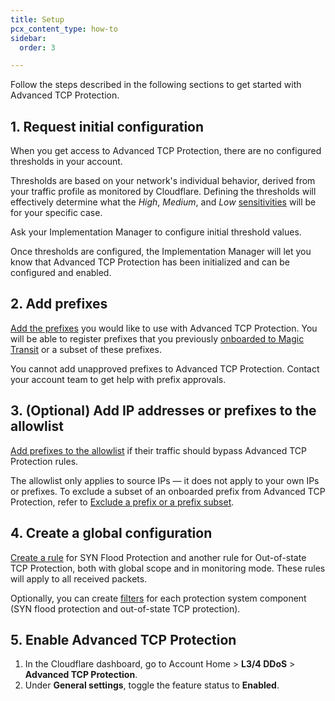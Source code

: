 ```yaml
---
title: Setup
pcx_content_type: how-to
sidebar:
  order: 3

---
```



Follow the steps described in the following sections to get started with Advanced TCP Protection.

## 1. Request initial configuration

When you get access to Advanced TCP Protection, there are no configured thresholds in your account.

Thresholds are based on your network's individual behavior, derived from your traffic profile as monitored by Cloudflare. Defining the thresholds will effectively determine what the *High*, *Medium*, and *Low* [sensitivities](/ddos-protection/tcp-protection/rule-settings/#burst-sensitivity) will be for your specific case.

Ask your Implementation Manager to configure initial threshold values.

Once thresholds are configured, the Implementation Manager will let you know that Advanced TCP Protection has been initialized and can be configured and enabled.

## 2. Add prefixes

[Add the prefixes](/ddos-protection/tcp-protection/how-to/add-prefix/) you would like to use with Advanced TCP Protection. You will be able to register prefixes that you previously [onboarded to Magic Transit](/magic-transit/how-to/advertise-prefixes/) or a subset of these prefixes.

You cannot add unapproved prefixes to Advanced TCP Protection. Contact your account team to get help with prefix approvals.

## 3. (Optional) Add IP addresses or prefixes to the allowlist

[Add prefixes to the allowlist](/ddos-protection/tcp-protection/how-to/add-prefix-allowlist/) if their traffic should bypass Advanced TCP Protection rules.

The <GlossaryTooltip term="allowlist">allowlist</GlossaryTooltip> only applies to source IPs — it does not apply to your own IPs or prefixes. To exclude a subset of an onboarded prefix from Advanced TCP Protection, refer to [Exclude a prefix or a prefix subset](/ddos-protection/tcp-protection/how-to/exclude-prefix/).

## 4. Create a global configuration

[Create a rule](/ddos-protection/tcp-protection/how-to/create-rule/) for SYN Flood Protection and another rule for Out-of-state TCP Protection, both with global scope and in monitoring mode. These rules will apply to all received <GlossaryTooltip term="data packet">packets</GlossaryTooltip>.

Optionally, you can create [filters](/ddos-protection/tcp-protection/concepts/#filter) for each protection system component (SYN flood protection and out-of-state TCP protection). <Render file="atp-filter-definition" />

## 5. Enable Advanced TCP Protection

1. In the Cloudflare dashboard, go to Account Home > **L3/4 DDoS** > **Advanced TCP Protection**.
2. Under **General settings**, toggle the feature status to **Enabled**.